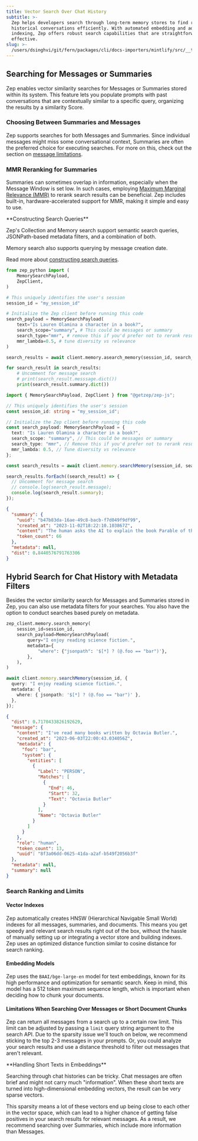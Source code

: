 ```yaml
---
title: Vector Search Over Chat History
subtitle: >-
  Zep helps developers search through long-term memory stores to find relevant
  historical conversations efficiently. With automated embedding and advanced
  indexing, Zep offers robust search capabilities that are straightforward and
  effective.
slug: >-
  /users/dsinghvi/git/fern/packages/cli/docs-importers/mintlify/src/__test__/fixtures/zep/chat-history-memory/search
---
```



## Searching for Messages or Summaries

Zep enables vector similarity searches for Messages or Summaries stored within its system. This feature lets you populate prompts with past conversations that are contextually similar to a specific query, organizing the results by a similarity Score.

### Choosing Between Summaries and Messages

Zep supports searches for both Messages and Summaries. Since individual messages might miss some conversational context, Summaries are often the preferred choice for executing searches. For more on this, check out the section on [message limitations](#limitations-when-searching-over-messages-or-short-document-chunks).

### MMR Reranking for Summaries

Summaries can sometimes overlap in information, especially when the Message Window is set low. In such cases, employing [Maximum Marginal Relevance (MMR)](/working-with-search#how-zeps-mmr-re-ranking-works) to rerank search results can be beneficial. Zep includes built-in, hardware-accelerated support for MMR, making it simple and easy to use.

<Note>
**Constructing Search Queries**

Zep's Collection and Memory search support semantic search queries, JSONPath-based metadata filters, and a combination
of both.

Memory search also supports querying by message creation date.

Read more about [constructing search queries](/working-with-search#maximal-marginal-relevance-re-ranking).

</Note>

<Tabs group="search">

<Tab title="Python" group-key="python">

```python
from zep_python import (
    MemorySearchPayload,
    ZepClient,
)

# This uniquely identifies the user's session
session_id = "my_session_id"

# Initialize the Zep client before running this code
search_payload = MemorySearchPayload(
    text="Is Lauren Olamina a character in a book?",
    search_scope="summary", # This could be messages or summary
    search_type="mmr", # remove this if you'd prefer not to rerank results
    mmr_lambda=0.5, # tune diversity vs relevance
)

search_results = await client.memory.asearch_memory(session_id, search_payload)

for search_result in search_results:
    # Uncomment for message search
    # print(search_result.messsage.dict())
    print(search_result.summary.dict())
```

</Tab>
<Tab title="Typescript" group-key="ts">

```typescript
import { MemorySearchPayload, ZepClient } from "@getzep/zep-js";

// This uniquely identifies the user's session
const session_id: string = "my_session_id";

// Initialize the Zep client before running this code
const search_payload: MemorySearchPayload = {
  text: "Is Lauren Olamina a character in a book?",
  search_scope: "summary", // This could be messages or summary
  search_type: "mmr", // Remove this if you'd prefer not to rerank results
  mmr_lambda: 0.5, // Tune diversity vs relevance
};

const search_results = await client.memory.searchMemory(session_id, search_payload);

search_results.forEach((search_result) => {
  // Uncomment for message search
  // console.log(search_result.message);
  console.log(search_result.summary);
});
```

</Tab>
</Tabs>

```json
{
  "summary": {
    "uuid": "b47b83da-16ae-49c8-bacb-f7d049f9df99",
    "created_at": "2023-11-02T18:22:10.103867Z",
    "content": "The human asks the AI to explain the book Parable of the Sower by Octavia Butler. The AI responds by explaining that Parable of the Sower is a science fiction novel by Octavia Butler. The book follows the story of Lauren Olamina, a young woman living in a dystopian future where society has collapsed due to environmental disasters, poverty, and violence.",
    "token_count": 66
  },
  "metadata": null,
  "dist": 0.8440576791763306
}
```

## Hybrid Search for Chat History with Metadata Filters

Besides the vector similarity search for Messages and Summaries stored in Zep, you can also use metadata filters for your searches. You also have the option to conduct searches based purely on metadata.

<Tabs group="search">

<Tab title="Python" group-key="python">

```python
zep_client.memory.search_memory(
    session_id=session_id,
    search_payload=MemorySearchPayload(
        query="I enjoy reading science fiction.",
        metadata={
            "where": {"jsonpath": '$[*] ? (@.foo == "bar")'},
        },
    ),
)
```

</Tab>
<Tab title="Typescript" group-key="ts">

```typescript
await client.memory.searchMemory(session_id, {
  query: "I enjoy reading science fiction.",
  metadata: {
    where: { jsonpath: '$[*] ? (@.foo == "bar")' },
  },
});
```

</Tab>
</Tabs>

```json
{
  "dist": 0.7170433826192629,
  "message": {
    "content": "I've read many books written by Octavia Butler.",
    "created_at": "2023-06-03T22:00:43.034056Z",
    "metadata": {
      "foo": "bar",
      "system": {
        "entities": [
          {
            "Label": "PERSON",
            "Matches": [
              {
                "End": 46,
                "Start": 32,
                "Text": "Octavia Butler"
              }
            ],
            "Name": "Octavia Butler"
          }
        ]
      }
    },
    "role": "human",
    "token_count": 13,
    "uuid": "8f3a06dd-0625-41da-a2af-b549f2056b3f"
  },
  "metadata": null,
  "summary": null
}
```

### Search Ranking and Limits

#### Vector Indexes

Zep automatically creates HNSW (Hierarchical Navigable Small World) indexes for all messages, summaries, and documents. This means you get speedy and relevant search results right out of the box, without the hassle of manually setting up or integrating a vector store and building indexes. Zep uses an optimized distance function similar to cosine distance for search ranking.

#### Embedding Models

Zep uses the `BAAI/bge-large-en` model for text embeddings, known for its high performance and optimization for semantic search. Keep in mind, this model has a 512 token maximum sequence length, which is important when deciding how to chunk your documents.

#### Limitations When Searching Over Messages or Short Document Chunks

Zep can return all messages from a search up to a certain row limit. This limit can be adjusted by passing a `limit` query string argument to the search API. Due to the sparsity issue we'll touch on below, we recommend sticking to the top 2-3 messages in your prompts. Or, you could analyze your search results and use a distance threshold to filter out messages that aren't relevant.

<Info>
**Handling Short Texts in Embeddings**

Searching through chat histories can be tricky. Chat messages are often brief and might not carry much "information". When these short texts are turned into high-dimensional embedding vectors, the result can be very sparse vectors.

This sparsity means a lot of these vectors end up being close to each other in the vector space, which can lead to a higher chance of getting false positives in your search results for relevant messages. As a result, we recommend searching over Summaries, which include more information than Messages.

</Info>
